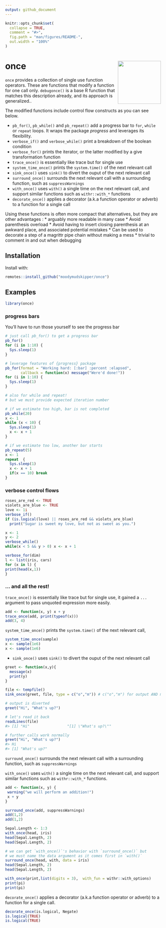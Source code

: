 ```yaml
---
output: github_document
---
```


<!-- README.md is generated from README.Rmd. Please edit that file -->

```r
knitr::opts_chunk$set(
  collapse = TRUE,
  comment = "#>",
  fig.path = "man/figures/README-",
  out.width = "100%"
)
```

# once <img src='man/figures/logo.png' align="right" height="139" />

`once` provides a collection of single use function operators. These are functions
that modify a function for one call only. `debugonce()` is a base R function that
matches this description already, and its approach is generalized..

The modified functions include control flow constructs as you can see below.

* `pb_for()`, `pb_while()` and `pb_repeat()` add a progress bar to `for`, `while` or `repeat` loops.
It wraps the package *progress* and leverages its flexibility.
* `verbose_if()` and `verbose_while()` print a breakdown of the boolean condition
* `verbose_for()` prints the iterator, or the latter modified by a give transformation function
* `trace_once()` is essentially like trace but for single use
* `system_time_once()` prints the `system.time()` of the next relevant call
* `sink_once()` uses `sink()` to divert the ouput of the next relevant call
* `surround_once()` surrounds the next relevant call with a surrounding function, such as
`suppressWarnings`
* `with_once()` uses `with()` a single time on the next relevant call, and support similar
functions such as `withr::with_*` functions
* `decorate_once()` applies a decorator (a.k.a function operator or adverb) to a function
for a single call

Using these functions is often more compact that alternatives, but they are other
advantages :
* arguably more readable in many case
* Avoid parenthesis overload
* Avoid having to insert closing parenthesis at an awkward place, and associated
potential mistakes
* Can be used to decorate a step of a magrittr pipe chain without making a mess
* trivial to comment in and out when debugging

## Installation

Install with: 

``` r
remotes::install_github("moodymudskipper/once")
```

## Examples

```r
library(once)
```


### progress bars

You'll have to run those yourself to see the progress bar

```r
# just call pb_for() to get a progress bar
pb_for()
for (i in 1:10) {
  Sys.sleep(1)
}

# leverage features of {progress} package
pb_for(format = "Working hard: [:bar] :percent :elapsed",
       callback = function(x) message("Were'd done!"))
for (i in 1:10) {
  Sys.sleep(1)
}

# also for while and repeat!
# but we must provide expected iteration number

# if we estimate too high, bar is not completed
pb_while(20)
x <- 1
while (x < 10) {
  Sys.sleep(1)
  x <- x + 1
}

# if we estimate too low, another bar starts
pb_repeat(5)
x <- 1
repeat  {
  Sys.sleep(1)
  x <- x + 1
  if(x == 10) break
}

```

### verbose control flows

```r
roses_are_red <- TRUE
violets_are_blue <- TRUE
love <- 1i
verbose_if()
if (is.logical(love) || roses_are_red && violets_are_blue)
  print("Sugar is sweet my love, but not as sweet as you.")

x <- 1
y <- 2
verbose_while()
while(x < 5 && y > 0) x <- x + 1

verbose_for(dim)
l <- list(iris, cars)
for (x in l) {
print(head(x,1))
}
```

### ... and all the rest!

`trace_once()` is essentially like trace but for single use, it gained a
`...` argument to pass unquoted expression more easily.

```r
add <- function(x, y) x + y
trace_once(add, print(typeof(x)))
add(3, 4)
```

`system_time_once()` prints the `system.time()` of the next relevant call,


```r
system_time_once(sample)
x <- sample(1e6)
x <- sample(1e6)
```


* `sink_once()` uses `sink()` to divert the ouput of the next relevant call

```r
greet <- function(x,y){
  message(x)
  print(y)
}

file <- tempfile()
sink_once(greet, file, type = c("o","m")) # c("o","m") for output AND message

# output is diverted
greet("Hi", "What's up?")

# let's read it back
readLines(file)
#> [1] "Hi"                 "[1] \"What's up?\""

# further calls work normally
greet("Hi", "What's up?")
#> Hi
#> [1] "What's up?"
```

`surround_once()` surrounds the next relevant call with a surrounding function, such as
`suppressWarnings`

`with_once()` uses `with()` a single time on the next relevant call, and support similar
functions such as `withr::with_*` functions.

```r
add <- function(x, y) {
 warning("we will perform an addition!")
 x + y
}

surround_once(add, suppressWarnings)
add(1,2)
add(1,2)

Sepal.Length <- 1:3
with_once(head, iris)
head(Sepal.Length, 2)
head(Sepal.Length, 2)

# we can get `with_once()`'s behavior with `surround_once()` but
# we must name the data argument as it comes first in `with()`
surround_once(head, with, data = iris)
head(Sepal.Length, 2)
head(Sepal.Length, 2)

with_once(print,list(digits = 3),  with_fun = withr::with_options)
print(pi)
print(pi)
```

`decorate_once()` applies a decorator (a.k.a function operator or adverb) to a function
for a single call.

```r
decorate_once(is.logical, Negate)
is.logical(TRUE)
is.logical(TRUE)
```
